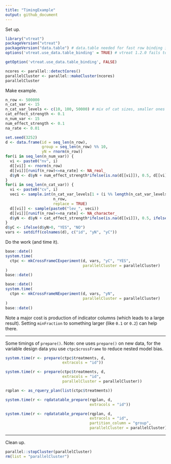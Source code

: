 ```yaml
---
title: "TimingExample"
output: github_document
---
```


Set up.

```r
library("vtreat")
packageVersion("vtreat")
packageVersion("data.table") # data.table needed for fast row binding in vtreat 1.2.0 and newer.
options('vtreat.use_data.table_binding' = TRUE) # vtreat 1.2.0 fails to set this in some cicrumstances

getOption('vtreat.use_data.table_binding', FALSE)

ncores <- parallel::detectCores()
parallelCluster <- parallel::makeCluster(ncores)
parallelCluster
```

Make example.

```r
n_row <- 500000
n_cat_var <- 15
n_cat_var_levels <- c(10, 100, 50000) # mix of cat sizes, smaller ones more likely to create indicators
cat_effect_strength <- 0.1
n_num_var <- 15 
num_effect_strength <- 0.1
na_rate <- 0.01

set.seed(3252)
d <- data.frame(id = seq_len(n_row),
                group = seq_len(n_row) %% 10,
                yN = rnorm(n_row))
for(i in seq_len(n_num_var)) {
  vi <- paste0("nv", i)
  d[[vi]] <- rnorm(n_row)
  d[[vi]][runif(n_row)<=na_rate] <- NA_real_
  d$yN <- d$yN + num_effect_strength*ifelse(is.na(d[[vi]]), 0.5, d[[vi]])
}
for(i in seq_len(n_cat_var)) {
  vi <- paste0("cv", i)
  veci <- sample.int(n_cat_var_levels[1 + (i %% length(n_cat_var_levels))], 
                     n_row, 
                     replace = TRUE)
  d[[vi]] <- sample(paste0("lev_", veci))
  d[[vi]][runif(n_row)<=na_rate] <- NA_character_
  d$yN <- d$yN + cat_effect_strength*ifelse(is.na(d[[vi]]), 0.5, ifelse((veci %% 2) == 1, 1, -1))
}
d$yC <- ifelse(d$yN>0, "YES", "NO")
vars <- setdiff(colnames(d), c("id", "yN", "yC"))
```

Do the work (and time it).

```r
base::date()
system.time(
  ctpc <- mkCrossFrameCExperiment(d, vars, "yC", "YES",
                                  parallelCluster = parallelCluster)
)
base::date()
```

```r
base::date()
system.time(
  ctpn <- mkCrossFrameNExperiment(d, vars, "yN", 
                                  parallelCluster = parallelCluster)
)
base::date()
```

Note a major cost is production of indicator columns (which leads to a large result).  Setting `minFraction` to something larger (like `0.1` or `0.2`) can help there.


-----

Some timings of `prepare()`.  Note: one uses `prepare()` on new data, for the 
variable design data you use `ctpc$crossFrame` to reduce nested model bias.

```r
system.time(r <- prepare(ctpc$treatments, d, 
                         extracols = "id"))

system.time(r <- prepare(ctpc$treatments, d, 
                         extracols = "id", 
                         parallelCluster = parallelCluster))

rqplan <- as_rquery_plan(list(ctpc$treatments))

system.time(r <- rqdatatable_prepare(rqplan, d, 
                                     extracols = "id"))

system.time(r <- rqdatatable_prepare(rqplan, d, 
                                     extracols = "id",
                                     partition_column = "group",
                                     parallelCluster = parallelCluster))
```


-----

Clean up.

```r
parallel::stopCluster(parallelCluster)
rm(list = "parallelCluster")
```

